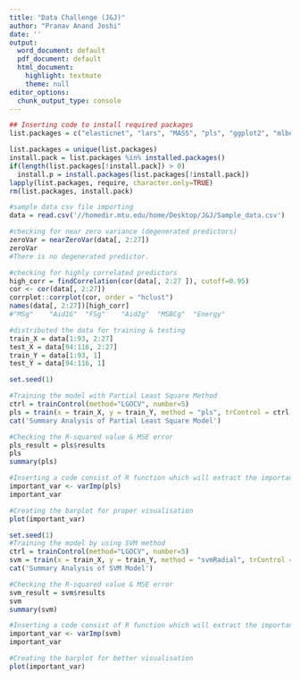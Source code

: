 ```yaml
---
title: "Data Challenge (J&J)"
author: "Pranav Anand Joshi"
date: ''
output:
  word_document: default
  pdf_document: default
  html_document:
    highlight: textmate
    theme: null
editor_options: 
  chunk_output_type: console
---
```



```r

## Inserting code to install required packages
list.packages = c("elasticnet", "lars", "MASS", "pls", "ggplot2", "mlbench", "lattice", "car", "knitr", "caret", "e1071", "DT", "gplots", "ROCR", "klaR", "corrplot", "AppliedPredictiveModeling", "data.table", "kableExtra", "VIM", "Amelia", "earth", "kernlab", "nnet", "mlbench", "plotmo", 'pROC')

list.packages = unique(list.packages)
install.pack = list.packages %in% installed.packages()
if(length(list.packages[!install.pack]) > 0) 
  install.p = install.packages(list.packages[!install.pack])
lapply(list.packages, require, character.only=TRUE)
rm(list.packages, install.pack)
```

```r
#sample data csv file importing
data = read.csv('//homedir.mtu.edu/home/Desktop/J&J/Sample_data.csv')

#checking for near zero variance (degenerated predictors)
zeroVar = nearZeroVar(data[, 2:27])
zeroVar
#There is no degenerated predictor.

#checking for highly correlated predictors
high_corr = findCorrelation(cor(data[, 2:27 ]), cutoff=0.95)
cor <- cor(data[, 2:27])
corrplot::corrplot(cor, order = "hclust")
names(data[, 2:27])[high_corr]
#"MSg"    "Aid1G"  "FSg"    "Aid2g"  "MSBCg"  "Energy"

#distributed the data for training & testing
train_X = data[1:93, 2:27]
test_X = data[94:116, 2:27]
train_Y = data[1:93, 1]
test_Y = data[94:116, 1]
```

```r
set.seed(1) 

#Training the model with Partial Least Square Method
ctrl = trainControl(method="LGOCV", number=5)
pls = train(x = train_X, y = train_Y, method = "pls", trControl = ctrl, preProc = c("center", "scale"), tuneLength = 20)
cat('Summary Analysis of Partial Least Square Model')

#Checking the R-squared value & MSE error
pls_result = pls$results
pls
summary(pls)

#Inserting a code consist of R function which will extract the important factors
important_var <- varImp(pls)
important_var

#Creating the barplot for proper visualisation
plot(important_var)
```

```r
set.seed(1) 
#Training the model by using SVM method
ctrl = trainControl(method="LGOCV", number=5)
svm = train(x = train_X, y = train_Y, method = "svmRadial", trControl = ctrl, preProc = c("center", "scale"), tuneLength = 20)
cat('Summary Analysis of SVM Model')

#Checking the R-squared value & MSE error
svm_result = svm$results
svm
summary(svm)

#Inserting a code consist of R function which will extract the important factors
important_var <- varImp(svm)
important_var

#Creating the barplot for better visualisation
plot(important_var)
```



